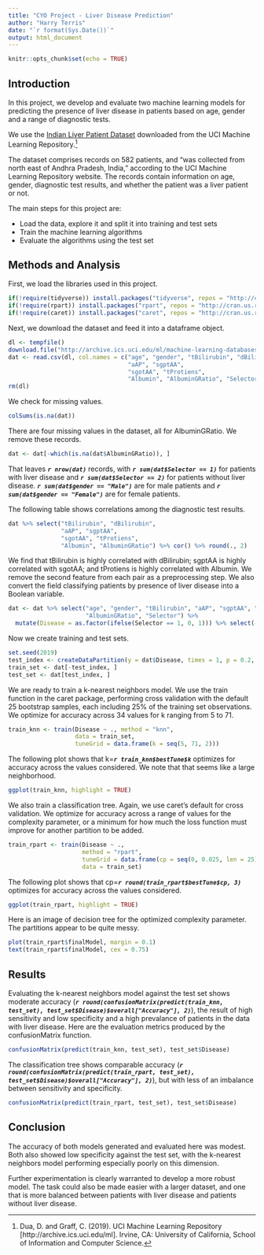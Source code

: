 ```yaml
---
title: "CYO Project - Liver Disease Prediction"
author: "Harry Terris"
date: "`r format(Sys.Date())`"
output: html_document
---
```


```r
knitr::opts_chunk$set(echo = TRUE)
```

## Introduction

In this project, we develop and evaluate two machine learning models for predicting the presence of liver disease in patients based on age, gender and a range of diagnostic tests.

We use the [Indian Liver Patient Dataset](http://archive.ics.uci.edu/ml/datasets/ILPD+%28Indian+Liver+Patient+Dataset%29) downloaded from the UCI Machine Learning Repository.^[Dua, D. and Graff, C. (2019). UCI Machine Learning Repository [http://archive.ics.uci.edu/ml]. Irvine, CA: University of California, School of Information and Computer Science.]

The dataset comprises records on 582 patients, and "was collected from north east of Andhra Pradesh, India," according to the UCI Machine Learning Repository website. The records contain information on age, gender, diagnostic test results, and whether the patient was a liver patient or not.

The main steps for this project are:

* Load the data, explore it and split it into training and test sets
* Train the machine learning algorithms
* Evaluate the algorithms using the test set

## Methods and Analysis

First, we load the libraries used in this project.

```r
if(!require(tidyverse)) install.packages("tidyverse", repos = "http://cran.us.r-project.org")
if(!require(rpart)) install.packages("rpart", repos = "http://cran.us.r-project.org")
if(!require(caret)) install.packages("caret", repos = "http://cran.us.r-project.org")
```

Next, we download the dataset and feed it into a dataframe object.

```r
dl <- tempfile()
download.file("http://archive.ics.uci.edu/ml/machine-learning-databases/00225/Indian%20Liver%20Patient%20Dataset%20(ILPD).csv", dl)
dat <- read.csv(dl, col.names = c("age", "gender", "tBilirubin", "dBilirubin",
                                  "aAP", "sgptAA",
                                  "sgotAA", "tProtiens",
                                  "Albumin", "AlbuminGRatio", "Selector"))
rm(dl)
```

We check for missing values.

```r
colSums(is.na(dat))
```

There are four missing values in the dataset, all for AlbuminGRatio. We remove these records.

```r
dat <- dat[-which(is.na(dat$AlbuminGRatio)), ]
```

That leaves **_`r nrow(dat)`_** records, with **_`r sum(dat$Selector == 1)`_** for patients with liver disease and **_`r sum(dat$Selector == 2)`_** for patients without liver disease. **_`r sum(dat$gender == "Male")`_** are for male patients and **_`r sum(dat$gender == "Female")`_** are for female patients.

The following table shows correlations among the diagnostic test results.

```r
dat %>% select("tBilirubin", "dBilirubin",
               "aAP", "sgptAA",
               "sgotAA", "tProtiens",
               "Albumin", "AlbuminGRatio") %>% cor() %>% round(., 2)
```

We find that tBilirubin is highly correlated with dBilirubin; sgptAA is highly correlated with sgotAA; and tProtiens is highly correlated with Albumin. We remove the second feature from each pair as a preprocessing step. We also convert the field classifying patients by presence of liver disease into a Boolean variable.

```r
dat <- dat %>% select("age", "gender", "tBilirubin", "aAP", "sgptAA", "tProtiens",
                      "AlbuminGRatio", "Selector") %>%
  mutate(Disease = as.factor(ifelse(Selector == 1, 0, 1))) %>% select(-Selector)
```

Now we create training and test sets.

```r
set.seed(2019)
test_index <- createDataPartition(y = dat$Disease, times = 1, p = 0.2, list = FALSE)
train_set <- dat[-test_index, ]
test_set <- dat[test_index, ]
```

We are ready to train a k-nearest neighbors model. We use the train function in the caret package, performing cross validation with the default 25 bootstrap samples, each including 25% of the training set observations. We optimize for accuracy across 34 values for k ranging from 5 to 71.

```r
train_knn <- train(Disease ~ ., method = "knn", 
                   data = train_set,
                   tuneGrid = data.frame(k = seq(5, 71, 2)))
```

The following plot shows that k=**_`r train_knn$bestTune$k`_** optimizes for accuracy across the values considered. We note that that seems like a large neighborhood.

```r
ggplot(train_knn, highlight = TRUE)
```

We also train a classification tree. Again, we use caret's default for cross validation. We optimize for accuracy across a range of values for the complexity parameter, or a minimum for how much the loss function must improve for another partition to be added.

```r
train_rpart <- train(Disease ~ ., 
                     method = "rpart",
                     tuneGrid = data.frame(cp = seq(0, 0.025, len = 25)),
                     data = train_set)
```

The following plot shows that cp=**_`r round(train_rpart$bestTune$cp, 3)`_** optimizes for accuracy across the values considered.

```r
ggplot(train_rpart, highlight = TRUE)
```

Here is an image of decision tree for the optimized complexity parameter. The partitions appear to be quite messy.

```r
plot(train_rpart$finalModel, margin = 0.1)
text(train_rpart$finalModel, cex = 0.75)
```

## Results

Evaluating the k-nearest neighbors model against the test set shows moderate accuracy (**_`r round(confusionMatrix(predict(train_knn, test_set), test_set$Disease)$overall["Accuracy"], 2)`_**), the result of high sensitivity and low specificity and a high prevalance of patients in the data with liver disease. Here are the evaluation metrics produced by the confusionMatrix function.

```r
confusionMatrix(predict(train_knn, test_set), test_set$Disease)
```

The classification tree shows comparable accuracy (**_`r round(confusionMatrix(predict(train_rpart, test_set), test_set$Disease)$overall["Accuracy"], 2)`_**), but with less of an imbalance between sensitivity and specificity.

```r
confusionMatrix(predict(train_rpart, test_set), test_set$Disease)
```

## Conclusion

The accuracy of both models generated and evaluated here was modest. Both also showed low specificity against the test set, with the k-nearest neighbors model performing especially poorly on this dimension.

Further experimentation is clearly warranted to develop a more robust model. The task could also be made easier with a larger dataset, and one that is more balanced between patients with liver disease and patients without liver disease.




